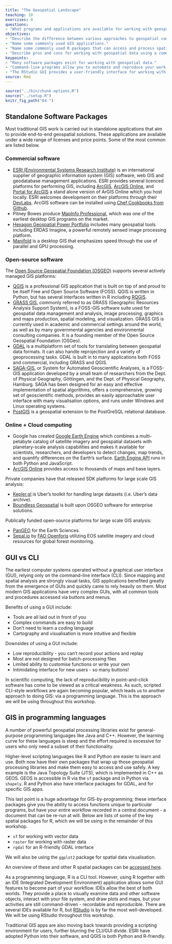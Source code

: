 ```yaml
---
title: "The Geospatial Landscape"
teaching: 10
exercises: 0
questions:
- "What programs and applications are available for working with geospatial data?"
objectives:
- "Describe the difference between various approaches to geospatial computing, and their relative strengths and weaknesses."
- "Name some commonly used GIS applications."
- "Name some commonly used R packages that can access and process spatial data."
- "Describe pros and cons for working with geospatial data using a command-line versus a graphical user interface."
keypoints:
- "Many software packages exist for working with geospatial data."
- "Command-line programs allow you to automate and reproduce your work."
- "The RStudio GUI provides a user-friendly interface for working with R."
source: Rmd
---
```


```r
source("../bin/chunk-options.R")
source("../setup.R")
knitr_fig_path("04-")
```

## Standalone Software Packages 

Most traditional GIS work is carried out in standalone applications that aim to provide
end-to-end geospatial solutions. These applications are available under a wide range of
licenses and price points. Some of the most common are listed below.

### Commercial software 

  * [ESRI (Environmental Systems Research Institute)](https://www.esri.com/en-us/home)
  is an international supplier of geographic information system (GIS) software, web GIS
  and geodatabase management applications. ESRI provides several licenced platforms for
  performing GIS, including [ArcGIS](https://www.arcgis.com/home/index.html), 
  [ArcGIS Online](http://www.esri.com/software/arcgis/arcgisonline), and 
  [Portal for ArcGIS](http://server.arcgis.com/en/portal/) a stand alone version of
  ArGIS Online which you host locally. ESRI welcomes development on their platforms
  through their [DevLabs](https://developers.arcgis.com/). ArcGIS software can be
  installed using 
  [Chef Cookbooks from Github](https://github.com/Esri/arcgis-cookbook).
  * Pitney Bowes produce [MapInfo Professional](https://www.pitneybowes.com/us/location-intelligence/geographic-information-systems/mapinfo-pro.html), 
  which was one of the earliest desktop GIS programs on the market. 
  * [Hexagon Geospatial Power Portfolio](https://www.hexagongeospatial.com/products/power-portfolio) 
  includes many geospatial tools including ERDAS Imagine, a powerful remotely sensed
  image processing platform.
  * [Manifold](http://www.manifold.net/) is a desktop GIS that emphasizes speed through
  the use of parallel and GPU processing. 

### Open-source software 

The [Open Source Geospatial Foundation (OSGEO)](http://www.osgeo.org/) supports several actively managed GIS platforms:

  * [QGIS](https://www.qgis.org/en/site/) is a professional GIS application that is
  built on top of and proud to be itself Free and Open Source Software (FOSS). QGIS is
  written in Python, but has several interfaces written in R including
  [RQGIS](https://cran.r-project.org/package=RQGIS). 
  * [GRASS GIS](https://grass.osgeo.org/), commonly referred to as GRASS 
  (Geographic Resources Analysis Support System), is a FOSS-GIS software suite used for
  geospatial data management and analysis, image processing, graphics and maps
  production, spatial modeling, and visualization. GRASS GIS is currently used in
  academic and commercial settings around the world, as well as by many governmental
  agencies and environmental consulting companies. It is a founding member of the Open
  Source Geospatial Foundation (OSGeo).
  * [GDAL](http://www.gdal.org/) is a multiplatform
  set of tools for translating between geospatial data formats. It can also handle
  reprojection and a variety of geoprocessing tasks. GDAL is built in to many
  applications both FOSS and commercial, including GRASS and QGIS.
  * [SAGA-GIS](http://www.saga-gis.org/en/index.html), or System for Automated
  Geoscientific Analyses, is a FOSS-GIS application developed by a small team of
  researchers from the Dept. of Physical Geography, Göttingen, and the Dept. of
  Physical Geography, Hamburg. SAGA has been designed for an easy and effective
  implementation of spatial algorithms, offers a comprehensive, growing set of
  geoscientific methods, provides an easily approachable user interface with many
  visualisation options, and runs under Windows and Linux operating systems.
  * [PostGIS](https://postgis.net/) is a geospatial extension to the PostGreSQL
  relational database.

### Online + Cloud computing

  * Google has created [Google Earth Engine](https://earthengine.google.com/) which
  combines a multi-petabyte catalog of satellite imagery and geospatial datasets with
  planetary-scale analysis capabilities and makes it available for scientists,
  researchers, and developers to detect changes, map trends, and quantify differences
  on the Earth's surface. [Earth Engine API](https://developers.google.com/earth-engine/) 
  runs in both Python and JavaScript.
  * [ArcGIS Online](http://www.arcgis.com/features/features.html) provides access to
  thousands of maps and base layers.

Private companies have that released SDK platforms for large scale GIS analysis:

 * [Kepler.gl](http://kepler.gl/#/) is Uber's toolkit for handling large datasets (i.e. Uber's data archive).
 * [Boundless Geospatial](https://boundlessgeo.com/) is built upon OSGEO software for enterprise solutions. 

Publically funded open-source platforms for large scale GIS analysis:

 * [PanGEO](http://pangeo.io/) for the Earth Sciences. 
 * [Sepal.io](https://sepal.io/) by [FAO Openforis](http://www.openforis.org/tools/geospatial-toolkit.html) utilizing EOS satellite imagery and cloud resources for global forest monitoring.

## GUI vs CLI 

The earliest computer systems operated without a graphical user interface (GUI),
relying only on the command-line interface (CLI). Since mapping and spatial analysis
are strongly visual tasks, GIS applications benefited greatly from the emergence of
GUIs and quickly came to rely heavily on them. Most modern GIS applications have very
complex GUIs, with all common tools and procedures accessed via buttons and menus. 

Benefits of using a GUI include:

  - Tools are all laid out in front of you
  - Complex commands are easy to build
  - Don't need to learn a coding language
  - Cartography and visualisation is more intuitive and flexible
  
Downsides of using a GUI include:

  - Low reproducibility - you can't record your actions and replay
  - Most are not designed for batch-processing files
  - Limited ability to customise functions or write your own
  - Intimidating interface for new users - so many buttons!
  
In scientific computing, the lack of reproducibility in point-and-click software has
come to be viewed as a critical weakness. As such, scripted CLI-style workflows are
again becoming popular, which leads us to another approach to doing GIS: via a
programming language. This is the approach we will be using throughout this workshop.
  
## GIS in programming languages 

A number of powerful geospatial processing libraries exist for general-purpose
programming languages like Java and C++. However, the learning curve for these
languages is steep and the effort required is excessive for users who only need a
subset of their functionality. 

Higher-level scripting languages like R and Python are easier to learn and use. Both
now have their own packages that wrap up those geospatial processing libraries and make
them easy to access and use safely. A key example is the Java Topology Suite (JTS),
which is implemented in C++ as GEOS. GEOS is accessible in R via the `sf`
package and in Python via `shapely`. R and Python also have interface packages for
GDAL, and for specific GIS apps. 

This last point is a huge advantage for GIS-by-programming; these interface packages
give you the ability to access functions unique to particular programs, but have your
entire workflow recorded in a central document - a document that can be re-run at will.
Below are lists of some of the key spatial packages for R, which we will be using in the
remainder of this workshop.

  * `sf` for working with vector data 
  * `raster` for working with raster data
  * `rgdal` for an R-friendly GDAL interface

We will also be using the `ggplot2` package for spatial data visualisation. 

An overview of these and other R spatial packages can be [accessed here](https://cran.r-project.org/web/views/Spatial.html). 
  
As a programming language, R is a CLI tool. However, using
R together with an IDE (Integrated Development Environment) application
allows some GUI features to become part of your workflow. IDEs allow the best of both
worlds. They provide a place to visually examine data and other software objects,
interact with your file system, and draw plots and maps, but your activities are still
command-driven - recordable and reproducible. There are several IDEs available for R,
but [RStudio](https://www.rstudio.com/) is by far the most well-developed. We will
be using RStudio throughout this workshop.

Traditional GIS apps are also moving back towards providing a scripting environment for
users, further blurring the CLI/GUI divide. ESRI have adopted Python into their
software, and QGIS is both Python and R-friendly.

